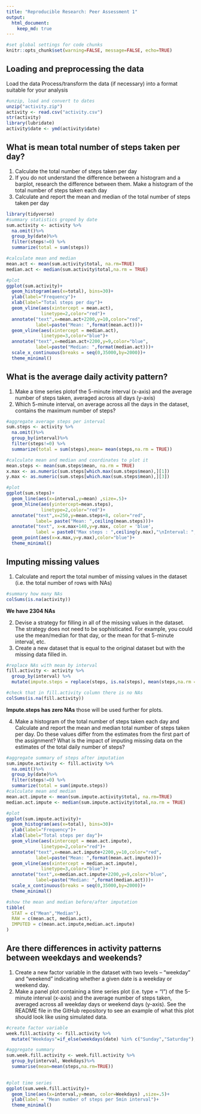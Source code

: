 ```yaml
---
title: "Reproducible Research: Peer Assessment 1"
output: 
  html_document:
    keep_md: true
---
```

```r
#set global settings for code chunks
knitr::opts_chunk$set(warning=FALSE, message=FALSE, echo=TRUE)
```

## Loading and preprocessing the data
Load the data 
Process/transform the data (if necessary) into a format suitable for your analysis
```r
#unzip, load and convert to dates
unzip("activity.zip")
activity <- read.csv("activity.csv")
str(activity)
library(lubridate)
activity$date <- ymd(activity$date)
```


## What is mean total number of steps taken per day? 

1. Calculate the total number of steps taken per day
2. If you do not understand the difference between a histogram and a barplot, research the difference between them. Make a histogram of the total number of steps taken each day
3. Calculate and report the mean and median of the total number of steps taken per day
```r
library(tidyverse)
#summary statistics groped by date
sum.activity <- activity %>%
  na.omit()%>%
  group_by(date)%>%
  filter(steps!=0) %>%
  summarize(total = sum(steps))

#calculate mean and median
mean.act <- mean(sum.activity$total, na.rm=TRUE)
median.act <- median(sum.activity$total,na.rm = TRUE)

#plot
ggplot(sum.activity)+
  geom_histogram(aes(x=total), bins=30)+
  ylab(label="Frequency")+
  xlab(label="Total steps per day")+
  geom_vline(aes(xintercept = mean.act),
             linetype=2,color="red")+
  annotate("text",x=mean.act+2200,y=10,color="red",
           label=paste("Mean: ",format(mean.act)))+
  geom_vline(aes(xintercept = median.act),
             linetype=3,color="blue")+
  annotate("text",x=median.act+2200,y=9,color="blue",
           label=paste("Median: ",format(median.act)))+
  scale_x_continuous(breaks = seq(0,35000,by=2000))+
  theme_minimal()
```



## What is the average daily activity pattern? 

1. Make a time series plotof the 5-minute interval (x-axis) and the average number of steps taken, averaged across all days (y-axis)
2. Which 5-minute interval, on average across all the days in the dataset, contains the maximum number of steps?
```r
#aggregate average steps per interval
sum.steps <- activity %>%
  na.omit()%>%
  group_by(interval)%>%
  filter(steps!=0) %>%
  summarize(total = sum(steps),mean= mean(steps,na.rm = TRUE))

#calculate mean and median and coordinates to plot it
mean.steps <- mean(sum.steps$mean, na.rm = TRUE)
x.max <- as.numeric(sum.steps[which.max(sum.steps$mean),][1])
y.max <- as.numeric(sum.steps[which.max(sum.steps$mean),][3])

#plot
ggplot(sum.steps)+
  geom_line(aes(x=interval,y=mean) ,size=.5)+
  geom_hline(aes(yintercept=mean.steps),
             linetype=2,color="red")+
  annotate("text",x=250,y=mean.steps+8, color="red",
           label= paste("Mean: ",ceiling(mean.steps)))+
  annotate("text", x=x.max+140,y=y.max, color = 'blue',
           label = paste0("Max steps : ",ceiling(y.max),"\nInterval: ",ceiling(x.max)))+
  geom_point(aes(x=x.max,y=y.max),color="blue")+
  theme_minimal()

```

## Imputing missing values

1. Calculate and report the total number of missing values in the dataset (i.e. the total number of rows with \color{red}{\verb|NA|}NAs)
```r
#summary how many NAs
colSums(is.na(activity))
```
**We have 2304 NAs**

2. Devise a strategy for filling in all of the missing values in the dataset. The strategy does not need to be sophisticated. For example, you could use the mean/median for that day, or the mean for that 5-minute interval, etc.
3. Create a new dataset that is equal to the original dataset but with the missing data filled in.
```r
#replace NAs with mean by interval
fill.activity <- activity %>%
  group_by(interval) %>%
  mutate(impute.steps = replace(steps, is.na(steps), mean(steps,na.rm = TRUE)))

#check that in fill.activity column there is no NAs
colSums(is.na(fill.activity))
```
**Impute.steps has zero NAs** those will be used further for plots.


4. Make a histogram of the total number of steps taken each day and Calculate and report the mean and median total number of steps taken per day. Do these values differ from the estimates from the first part of the assignment? What is the impact of imputing missing data on the estimates of the total daily number of steps?
```r
#aggregate summary of steps after imputation
sum.impute.activity <- fill.activity %>%
  na.omit()%>%
  group_by(date)%>%
  filter(steps!=0) %>%
  summarize(total = sum(impute.steps))
#calculate mean and median
mean.act.impute <- mean(sum.impute.activity$total, na.rm=TRUE)
median.act.impute <- median(sum.impute.activity$total,na.rm = TRUE)

#plot
ggplot(sum.impute.activity)+
  geom_histogram(aes(x=total), bins=30)+
  ylab(label="Frequency")+
  xlab(label="Total steps per day")+
  geom_vline(aes(xintercept = mean.act.impute),
             linetype=2,color="red")+
  annotate("text",x=mean.act.impute+2200,y=10,color="red",
           label=paste("Mean: ",format(mean.act.impute)))+
  geom_vline(aes(xintercept = median.act.impute),
             linetype=3,color="blue")+
  annotate("text",x=median.act.impute+2200,y=9,color="blue",
           label=paste("Median: ",format(median.act)))+
  scale_x_continuous(breaks = seq(0,35000,by=2000))+
  theme_minimal()
```

```r
#show the mean and median before/after imputation
tibble(
  STAT = c("Mean","Median"),
  RAW = c(mean.act, median.act),
  IMPUTED = c(mean.act.impute,median.act.impute)
)
```

## Are there differences in activity patterns between weekdays and weekends? 

1. Create a new factor variable in the dataset with two levels – “weekday” and “weekend” indicating whether a given date is a weekday or weekend day.
2. Make a panel plot containing a time series plot (i.e. \color{red}{\verb|type = "l"|}type = "l") of the 5-minute interval (x-axis) and the average number of steps taken, averaged across all weekday days or weekend days (y-axis). See the README file in the GitHub repository to see an example of what this plot should look like using simulated data. 
```r
#create factor variable
week.fill.activity <- fill.activity %>%
  mutate("Weekdays"=if_else(weekdays(date) %in% c("Sunday","Saturday"),"Weekend","Working"))

#aggregate summary
sum.week.fill.activity <- week.fill.activity %>%
  group_by(interval, Weekdays)%>%
  summarise(mean=mean(steps,na.rm=TRUE))
  

#plot time series
ggplot(sum.week.fill.activity)+
  geom_line(aes(x=interval,y=mean, color=Weekdays) ,size=.5)+
  ylab(label = "Mean number of steps per 5min interval")+
  theme_minimal()
```